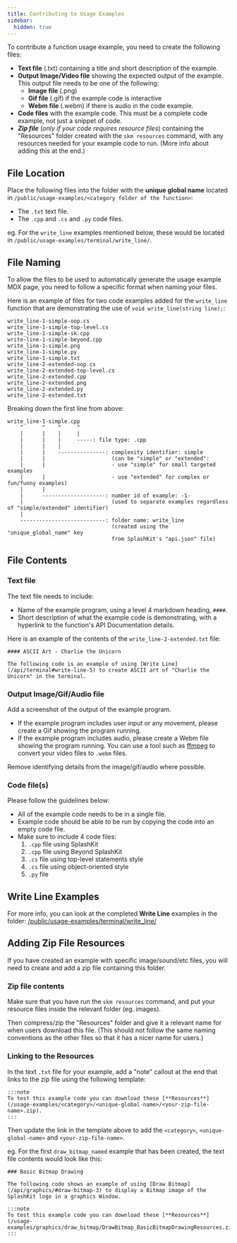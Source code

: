 ```yaml
---
title: Contributing to Usage Examples
sidebar:
  hidden: true
---
```


To contribute a function usage example, you need to create the following files:

- **Text file** (.txt) containing a title and short description of the example.
- **Output Image/Video file** showing the expected output of the example. This output file needs to be one of the following:
  - **Image file** (.png)
  - **Gif file** (.gif) if the example code is interactive
  - **Webm file** (.webm) if there is audio in the code example.
- **Code files** with the example code. This must be a complete code example, not just a snippet of code.
- ***Zip file*** (*only if your code requires resource files*) containing the "Resources" folder created with the `skm resources` command, with any resources needed for your example code to run. (More info about adding this at the end.)

## File Location

Place the following files into the folder with the **unique global name** located in `/public/usage-examples/<category folder of the function>`:

- The `.txt` text file.
- The `.cpp` and `.cs` and `.py` code files.

eg. For the `write_line` examples mentioned below, these would be located in `/public/usage-examples/terminal/write_line/`.

## File Naming

To allow the files to be used to automatically generate the usage example MDX page, you need to follow a specific format when naming your files.

Here is an example of files for two code examples added for the `write_line` function that are demonstrating the use of `void write_line(string line);`:

```plaintext
write_line-1-simple-oop.cs
write_line-1-simple-top-level.cs
write_line-1-simple-sk.cpp
write-line-1-simple-beyond.cpp
write_line-1-simple.png
write_line-1-simple.py
write_line-1-simple.txt
write_line-2-extended-oop.cs
write_line-2-extended-top-level.cs
write_line-2-extended.cpp
write_line-2-extended.png
write_line-2-extended.py
write_line-2-extended.txt
```

Breaking down the first line from above:

```plaintext
write_line-1-simple.cpp
    ^      ^    ^     ^
    |      |    |     |
    |      |    |     -----: file type: .cpp
    |      |    |
    |      |    ---------------: complexity identifier: simple
    |      |                     (can be "simple" or "extended":
    |      |                     - use "simple" for small targeted examples
    |      |                     - use "extended" for complex or fun/funny examples)
    |      |
    |      --------------------: number id of example: -1-
    |                            (used to separate examples regardless of "simple/extended" identifier)
    |
    ---------------------------: folder name: write_line
                                 (created using the "unique_global_name" key
                                 from SplashKit's "api.json" file)
```

## File Contents

### Text file

The text file needs to include:

- Name of the example program, using a level 4 markdown heading, `####`.
- Short description of what the example code is demonstrating, with a hyperlink to the function's API Documentation details.

Here is an example of the contents of the `write_line-2-extended.txt` file:

```plaintext
#### ASCII Art - Charlie the Unicorn

The following code is an example of using [Write Line](/api/terminal#write-line-5) to create ASCII art of "Charlie the Unicorn" in the terminal.
```

### Output Image/Gif/Audio file

Add a screenshot of the output of the example program.

- If the example program includes user input or any movement, please create a Gif showing the program running.
- If the example program includes audio, please create a Webm file showing the program running. You can use a tool such as [ffmpeg](https://ffmpeg.org/) to convert your video files to `.webm` files.

Remove identifying details from the image/gif/audio where possible.

### Code file(s)

Please follow the guidelines below:

- All of the example code needs to be in a single file.
- Example code should be able to be run by copying the code into an empty code file.
- Make sure to include 4 code files:
  1. `.cpp` file using SplashKit
  2. `.cpp` file using Beyond SplashKit
  3. `.cs` file using top-level statements style
  4. `.cs` file using object-oriented style
  5. `.py` file

## Write Line Examples

For more info, you can look at the completed **Write Line** examples in the folder: [/public/usage-examples/terminal/write_line/](https://github.com/splashkit/splashkit.io-starlight/tree/master/public/usage-examples/terminal/write_line)

## Adding Zip File Resources

If you have created an example with specific image/sound/etc files, you will need to create and add a zip file containing this folder.

### Zip file contents

Make sure that you have run the `skm resources` command, and put your resource files inside the relevant folder (eg. images).

Then compress/zip the "Resources" folder and give it a relevant name for when users download this file. (This should not follow the same naming conventions as the other files so that it has a nicer name for users.)

### Linking to the Resources

In the text `.txt` file for your example, add a "note" callout at the end that links to the zip file using the following template:

```plaintext
:::note
To test this example code you can download these [**Resources**](/usage-examples/<category>/<unique-global-name>/<your-zip-file-name>.zip).
:::
```

Then update the link in the template above to add the `<category>`, `<unique-global-name>` and `<your-zip-file-name>`.

eg. For the first `draw_bitmap_named` example that has been created, the text file contents would look like this:

```plaintext
### Basic Bitmap Drawing

The following code shows an example of using [Draw Bitmap](/api/graphics/#draw-bitmap-3) to display a Bitmap image of the SplashKit logo in a graphics Window.

:::note
To test this example code you can download these [**Resources**](/usage-examples/graphics/draw_bitmap/DrawBitmap_BasicBitmapDrawingResources.zip).
:::
```
